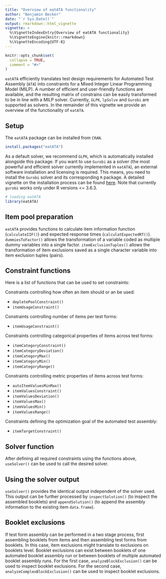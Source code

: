 ---
title: "Overview of eatATA functionality"
author: "Benjamin Becker"
date: "`r Sys.Date()`"
output: rmarkdown::html_vignette
vignette: >
  %\VignetteIndexEntry{Overview of eatATA functionality}
  %\VignetteEngine{knitr::rmarkdown}
  %\VignetteEncoding{UTF-8}
---

```{r, include = FALSE}
knitr::opts_chunk$set(
  collapse = TRUE,
  comment = "#>"
)
```

`eatATA` efficiently translates test design requirements for Automated Test Assembly (`ATA`) into constraints for a Mixed Integer Linear Programming Model (MILP). A number of efficient and user-friendly functions are available, and the resulting matrix of constrains can be easily transformed to be in line with a MILP solver. Currently, `GLPK`, `lpSolve` and `Gurobi` are supported as solvers. In the remainder of this vignette we provide an overview of the functionality of `eatATA`.

## Setup
The `eatATA` package can be installed from `CRAN`.  

```{r installation, eval = FALSE}
install.packages("eatATA")
```

As a default solver, we recommend `GLPK`, which is automatically installed alongside this package. If you want to use `Gurobi` as a solver (the most powerful and efficient solver currently implemented in `eatATA`), an external software installation and licensing is required. This means, you need to install the `Gurobi` solver and its corresponding `R` package. A detailed vignette on the installation process can be found [here](https://CRAN.R-project.org/package=prioritizr/vignettes/gurobi_installation.html). Note that currently `gurobi` works only under R versions <= 3.6.3.

```{r library, message = FALSE}
# loading eatATA
library(eatATA)
```


## Item pool preparation
`eatATA` provides functions to calculate item information function (`calculateIIF()`) and expected response times (`calculatExpectedRT()`). `dummiesToFactor()` allows the transformation of a variable coded as multiple dummy variables into a single factor. `itemExclusionTuples()` allows the transformation of item exclusions saved as a single character variable into item exclusion tuples (pairs).

## Constraint functions
Here is a list of functions that can be used to set constraints:

Constraints controlling how often an item should or an be used:

* `depletePoolConstraint()`
* `itemUsageConstraint()`

Constraints controlling number of items per test forms:

* `itemUsageConstraint()`

Constraints controlling categorical properties of items across test forms:

* `itemCategoryConstraint()`
* `itemCategoryDeviation()`
* `itemCategoryMax()`
* `itemCategoryMin()`
* `itemCategoryRange()`

Constraints controlling metric properties of items across test forms:

* `autoItemValuesMinMax()`
* `itemValuesConstraint()`
* `itemValuesDeviation()`
* `itemValuesMax()`
* `itemValuesMin()`
* `itemValuesRange()`

Constraints defining the optimization goal of the automated test assembly:

* `itemTargetConstraint()`

## Solver function
After defining all required constraints using the functions above, `useSolver()` can be used to call the desired solver.

## Using the solver output
`useSolver()` provides the identical output independent of the solver used. This output can be further processed by `inspectSolution()` (to inspect the assembled booklets) and `appendSolution()` (to append the assembly information to the existing item `data.frame`).

## Booklet exclusions
If test form assembly can be performed in a two stage process, first assembling booklets from items and then assembling test forms from booklets. In this case, item exclusions might translate to exclusions on booklets level. Booklet exclusions can exist between booklets of one automated booklet assembly run or between booklets of multiple automated booklet assembly runs. For the first case, `analyzeBlockExclusion()` can be used to inspect booklet exclusions. For the second case, `analyzeComplexBlockExclusion()` can be used to inspect booklet exclusions.
